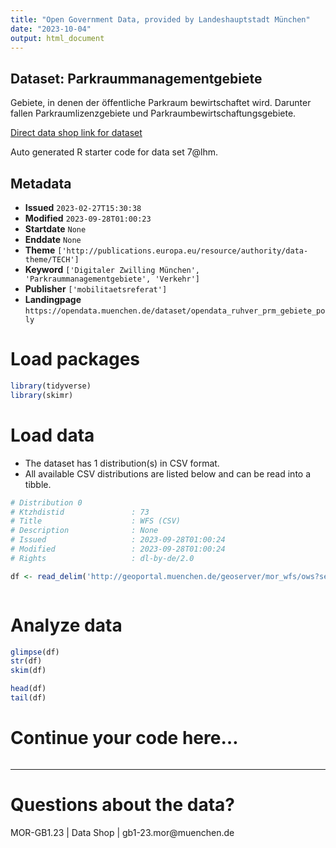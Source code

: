 ```yaml
---
title: "Open Government Data, provided by Landeshauptstadt München"
date: "2023-10-04"
output: html_document
---
```


## Dataset: Parkraummanagementgebiete

Gebiete, in denen der öffentliche Parkraum bewirtschaftet wird. Darunter fallen Parkraumlizenzgebiete und Parkraumbewirtschaftungsgebiete.

[Direct data shop link for dataset](https://opendata.muenchen.de/dataset/opendata_ruhver_prm_gebiete_poly)

Auto generated R starter code for data set 7@lhm.

## Metadata

- **Issued** `2023-02-27T15:30:38`
- **Modified** `2023-09-28T01:00:23`
- **Startdate** `None`
- **Enddate** `None`
- **Theme** `['http://publications.europa.eu/resource/authority/data-theme/TECH']`
- **Keyword** `['Digitaler Zwilling München', 'Parkraummanagementgebiete', 'Verkehr']`
- **Publisher** `['mobilitaetsreferat']`
- **Landingpage** `https://opendata.muenchen.de/dataset/opendata_ruhver_prm_gebiete_poly`


# Load packages

```r

library(tidyverse)
library(skimr)

```

# Load data

-   The dataset has 1 distribution(s) in CSV format.
-   All available CSV distributions are listed below and can be read into a tibble.

```r

# Distribution 0
# Ktzhdistid               : 73
# Title                    : WFS (CSV)
# Description              : None
# Issued                   : 2023-09-28T01:00:24
# Modified                 : 2023-09-28T01:00:24
# Rights                   : dl-by-de/2.0

df <- read_delim('http://geoportal.muenchen.de/geoserver/mor_wfs/ows?service=WFS&version=1.0.0&request=GetFeature&typeName=mor_wfs:opendata_ruhver_prm_gebiete_poly&outputFormat=csv')



```

# Analyze data

```r

glimpse(df)
str(df)
skim(df)

head(df)
tail(df)

```

# Continue your code here...

```r

```

------------------------------------------------------------------------

# Questions about the data?

MOR-GB1.23 | Data Shop | gb1-23.mor@muenchen.de
